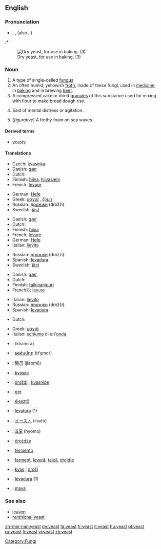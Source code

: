 {{wikipedia}}
==English==
===Pronunciation===
* {{AHD|yēst}}, {{IPA|/jiːst/}}, {{SAMPA|/ji:st/}} (also {{IPA|/iːst/}}, {{SAMPA|/i:st/}})
:* {{rhymes|iːst}}

[[Image:Dry yeast.jpg|thumb|right|Dry yeast, for use in baking. (3)]]

===Noun===
{{en-noun|s|-}}

# A type of single-celled [[fungus]].
# An often humid, yellowish [[froth]], made of these fungi, used in [[medicine]], in [[baking]] and in brewing [[beer]].
# A compressed cake or dried [[granule]]s of this substance used for mixing with flour to make bread dough rise.
#{{rfv-sense}} Said of mental distress or agitation. <!--this sounds like an adjective-->
# (''figurative'') A frothy foam on sea waves.

[[Category:Fungi]]

====Derived terms====
*[[yeasty]]

====Translations====
{{trans-top|fungus}}
*Czech: [[kvasinka]] {{f}}
*Danish: [[gær]] {{c}}
*Dutch: {{t|nl|gist|m}}
*Finnish: [[hiiva]], [[hiivasieni]]
*French: [[levure]] {{f}}
{{trans-mid}}
*German: [[Hefe]] {{f}}
*Greek: [[μαγιά]] {{f}}, [[ζύμη]] {{f}}
*Russian: [[дрожжи]] (dróžži) {{f}} {{p}} 
*Swedish: [[jäst]]
{{trans-bottom}}

{{trans-top|froth used in medicine, baking and brewing}}
*Danish: [[gær]] {{c}}
*Dutch: {{t|nl|gist|m}}
*Finnish: [[hiiva]]
*French: [[levure]] {{f}}
*German: [[Hefe]] {{f}}
*Italian: [[lievito]] {{m}}
{{trans-mid}}
*Russian: [[дрожжи]] (dróžži) {{f}} {{p}} 
*Spanish: [[levadura]] {{f}}
*Swedish: [[jäst]]
{{trans-bottom}}

{{trans-top|cake or dried granules used to make bread dough rise}}
*Danish: [[gær]] {{c}}
*Dutch: {{t|nl|gist|m}}
*Finnish: [[taikinanjuuri]]
*French}}: [[levure]] {{f}}
{{mid}}
*Italian: [[lievito]] {{m}}
*Russian: [[дрожжи]] (dróžži) {{f}} {{p}} 
*Spanish: [[levadura]] {{f}}
{{trans-bottom}}

{{trans-top|mental distress}}
{{mid}}
{{trans-bottom}}

{{trans-top|frothy foam}}
*Dutch: {{t|nl|schuim|n}}
{{mid}}
*Greek: [[μαγιά]] {{f}}
*Italian: [[schiuma]] di un'[[onda]] {{f}}
{{trans-bottom}}

{{checktrans}}
{{trans-top|Translations to be checked}}
*{{ttbc|Arabic}}: {{ARchar|[[خميرة]]}} (khamíra) {{f}}
*{{ttbc|Armenian}}: [[թթխմոր]] (tt‘χmor)
*{{ttbc|Chinese}}: [[酵母]] (jiàomǔ)
*{{ttbc|Croatian}}: [[kvasac]] {{m}}
*{{ttbc|Czech}}: [[droždí]] {{n}}, [[kvasnice]] {{fpl}}
*{{ttbc|Faroese}}: [[ger]]
*{{ttbc|Hungarian}}: [[élesztő]]
{{trans-mid}}
*{{ttbc|Interlingua}}: [[levatura]] (1)
*{{ttbc|Japanese}}: [[イースト]] (iisuto)
*{{ttbc|Korean}}: [[효모]] (hyomo)
*{{ttbc|Polish}}: [[drożdże]] {{f}} {{p}}
*{{ttbc|Portuguese}}: [[fermento]] {{m}}
*{{ttbc|Romanian}}: [[ferment]], [[levură]], [[ţaică]], [[drojdie]]
*{{ttbc|Slovene}}: [[kvas]] {{f}}, [[droži]] {{fpl}}
*{{ttbc|Spanish}}: [[levadura]] {{f}} (1)
*{{ttbc|Turkish}}: [[maya]]
{{trans-bottom}}

=== See also ===
*[[leaven]]
*[[nutritional yeast]]

[[zh-min-nan:yeast]]
[[de:yeast]]
[[fa:yeast]]
[[fr:yeast]]
[[it:yeast]]
[[hu:yeast]]
[[pl:yeast]]
[[ru:yeast]]
[[fi:yeast]]
[[vi:yeast]]
[[zh:yeast]]